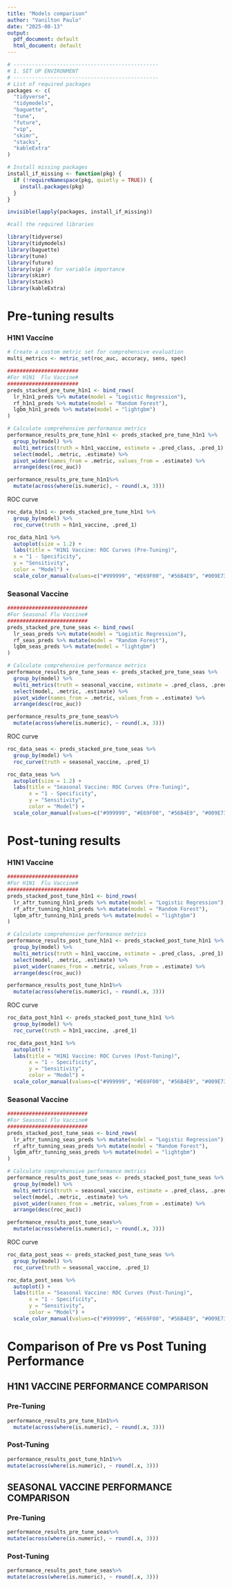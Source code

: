 ```yaml
---
title: "Models comparison"
author: "Vanilton Paulo"
date: "2025-08-13"
output:
  pdf_document: default
  html_document: default
---
```


```r
# -----------------------------------------------
# 1. SET UP ENVIRONMENT
# -----------------------------------------------
# List of required packages
packages <- c(
  "tidyverse",
  "tidymodels",
  "baguette",
  "tune",
  "future",
  "vip",          
  "skimr",
  "stacks",
  "kableExtra"
)

# Install missing packages
install_if_missing <- function(pkg) {
  if (!requireNamespace(pkg, quietly = TRUE)) {
    install.packages(pkg)
  }
}

invisible(lapply(packages, install_if_missing))

#call the required libraries

library(tidyverse)
library(tidymodels)
library(baguette)
library(tune)
library(future)
library(vip) # for variable importance
library(skimr)
library(stacks)
library(kableExtra)
```

# Pre-tuning results

### H1N1 Vaccine

```r

# Create a custom metric set for comprehensive evaluation
multi_metrics <- metric_set(roc_auc, accuracy, sens, spec)

#######################
#For H1N1  Flu Vaccine#
#######################
preds_stacked_pre_tune_h1n1 <- bind_rows(
  lr_h1n1_preds %>% mutate(model = "Logistic Regression"),
  rf_h1n1_preds %>% mutate(model = "Random Forest"),
  lgbm_h1n1_preds %>% mutate(model = "lightgbm")
)

# Calculate comprehensive performance metrics
performance_results_pre_tune_h1n1 <- preds_stacked_pre_tune_h1n1 %>%
  group_by(model) %>%
  multi_metrics(truth = h1n1_vaccine, estimate = .pred_class, .pred_1) %>%
  select(model, .metric, .estimate) %>%
  pivot_wider(names_from = .metric, values_from = .estimate) %>%
  arrange(desc(roc_auc))
```

```r
performance_results_pre_tune_h1n1%>%
  mutate(across(where(is.numeric), ~ round(.x, 3)))

```

ROC curve

```r
roc_data_h1n1 <- preds_stacked_pre_tune_h1n1 %>%
  group_by(model) %>%
  roc_curve(truth = h1n1_vaccine, .pred_1)

roc_data_h1n1 %>%
  autoplot(size = 1.2) + 
  labs(title = "H1N1 Vaccine: ROC Curves (Pre-Tuning)",
  x = "1 - Specificity", 
  y = "Sensitivity",
  color = "Model") +
  scale_color_manual(values=c("#999999", "#E69F00", "#56B4E9", "#009E73", "#CC79A7"))

```

### Seasonal Vaccine

```r
##########################
#For Seasonal Flu Vaccine#
##########################
preds_stacked_pre_tune_seas <- bind_rows(
  lr_seas_preds %>% mutate(model = "Logistic Regression"),
  rf_seas_preds %>% mutate(model = "Random Forest"),
  lgbm_seas_preds %>% mutate(model = "lightgbm")
)

# Calculate comprehensive performance metrics
performance_results_pre_tune_seas <- preds_stacked_pre_tune_seas %>%
  group_by(model) %>%
  multi_metrics(truth = seasonal_vaccine, estimate = .pred_class, .pred_1) %>%
  select(model, .metric, .estimate) %>%
  pivot_wider(names_from = .metric, values_from = .estimate) %>%
  arrange(desc(roc_auc))

performance_results_pre_tune_seas%>%
  mutate(across(where(is.numeric), ~ round(.x, 3)))
```

ROC curve

```r
roc_data_seas <- preds_stacked_pre_tune_seas %>%
  group_by(model) %>%
  roc_curve(truth = seasonal_vaccine, .pred_1)

roc_data_seas %>%
  autoplot(size = 1.2) + 
  labs(title = "Seasonal Vaccine: ROC Curves (Pre-Tuning)",
       x = "1 - Specificity", 
       y = "Sensitivity",
       color = "Model") +
  scale_color_manual(values=c("#999999", "#E69F00", "#56B4E9", "#009E73", "#CC79A7"))

```

# Post-tuning results

### H1N1 Vaccine

```r
#######################
#For H1N1  Flu Vaccine#
#######################
preds_stacked_post_tune_h1n1 <- bind_rows(
  lr_aftr_tunning_h1n1_preds %>% mutate(model = "Logistic Regression"),
  rf_aftr_tunning_h1n1_preds %>% mutate(model = "Random Forest"),
  lgbm_aftr_tunning_h1n1_preds %>% mutate(model = "lightgbm")
)

# Calculate comprehensive performance metrics
performance_results_post_tune_h1n1 <- preds_stacked_post_tune_h1n1 %>%
  group_by(model) %>%
  multi_metrics(truth = h1n1_vaccine, estimate = .pred_class, .pred_1) %>%
  select(model, .metric, .estimate) %>%
  pivot_wider(names_from = .metric, values_from = .estimate) %>%
  arrange(desc(roc_auc))

performance_results_post_tune_h1n1%>%
  mutate(across(where(is.numeric), ~ round(.x, 3)))
```

ROC curve

```r
roc_data_post_h1n1 <- preds_stacked_post_tune_h1n1 %>%
  group_by(model) %>%
  roc_curve(truth = h1n1_vaccine, .pred_1)

roc_data_post_h1n1 %>%
  autoplot() + 
  labs(title = "H1N1 Vaccine: ROC Curves (Post-Tuning)",
       x = "1 - Specificity", 
       y = "Sensitivity",
       color = "Model") +
  scale_color_manual(values=c("#999999", "#E69F00", "#56B4E9", "#009E73", "#CC79A7"))
```

### Seasonal Vaccine

```r
##########################
#For Seasonal Flu Vaccine#
##########################
preds_stacked_post_tune_seas <- bind_rows(
  lr_aftr_tunning_seas_preds %>% mutate(model = "Logistic Regression"),
  rf_aftr_tunning_seas_preds %>% mutate(model = "Random Forest"),
  lgbm_aftr_tunning_seas_preds %>% mutate(model = "lightgbm")
)

# Calculate comprehensive performance metrics
performance_results_post_tune_seas <- preds_stacked_post_tune_seas %>%
  group_by(model) %>%
  multi_metrics(truth = seasonal_vaccine, estimate = .pred_class, .pred_1) %>%
  select(model, .metric, .estimate) %>%
  pivot_wider(names_from = .metric, values_from = .estimate) %>%
  arrange(desc(roc_auc))

performance_results_post_tune_seas%>%
  mutate(across(where(is.numeric), ~ round(.x, 3)))
```
ROC curve

```r
roc_data_post_seas <- preds_stacked_post_tune_seas %>%
  group_by(model) %>%
  roc_curve(truth = seasonal_vaccine, .pred_1)

roc_data_post_seas %>%
  autoplot() + 
  labs(title = "Seasonal Vaccine: ROC Curves (Post-Tuning)",
       x = "1 - Specificity", 
       y = "Sensitivity",
       color = "Model") +
  scale_color_manual(values=c("#999999", "#E69F00", "#56B4E9", "#009E73", "#CC79A7"))

```


# Comparison of Pre vs Post Tuning Performance 

## H1N1 VACCINE PERFORMANCE COMPARISON

### Pre-Tuning

```r
performance_results_pre_tune_h1n1%>%
  mutate(across(where(is.numeric), ~ round(.x, 3)))
```

### Post-Tuning

```r
performance_results_post_tune_h1n1%>%
mutate(across(where(is.numeric), ~ round(.x, 3)))
```

## SEASONAL VACCINE PERFORMANCE COMPARISON

### Pre-Tuning

```r
performance_results_pre_tune_seas%>%
mutate(across(where(is.numeric), ~ round(.x, 3)))
```

### Post-Tuning

```r
performance_results_post_tune_seas%>%
mutate(across(where(is.numeric), ~ round(.x, 3)))

```
